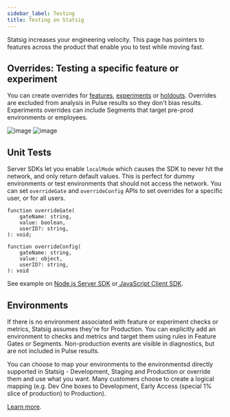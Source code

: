 ```yaml
---
sidebar_label: Testing
title: Testing on Statsig
---
```


Statsig increases your engineering velocity. This page has pointers to features across the product that enable you to test while moving fast. 

## Overrides: Testing a specific feature or experiment
You can create overrides for [features](https://docs.statsig.com/feature-gates/overrides#adding-an-override), [experiments](https://docs.statsig.com/experiments-plus/overrides) or [holdouts](https://docs.statsig.com/holdouts). Overrides are excluded from analysis in Pulse results so they don't bias results. Experiments overrides can include Segments that target pre-prod environments or employees.

![image](https://user-images.githubusercontent.com/31516123/184234368-3d714df2-d6f2-4c72-8b45-81f46d5597cc.png)
![image](https://user-images.githubusercontent.com/31516123/184234596-3099e18b-69c3-4885-9e04-06b4ba1e6fb6.png)

## Unit Tests

Server SDKs let you enable `localMode` which causes the SDK to never hit the network, and only return default values. This is perfect for dummy environments or test environments that should not access the network. You can set `overrideGate` and `overrideConfig` APIs to set overrides for a specific user, or for all users.

```
function overrideGate(
    gateName: string,
    value: boolean,
    userID?: string,
): void;
```

```
function overrideConfig(
    gateName: string,
    value: object,
    userID?: string,
): void
```

See example on [Node.js Server SDK](https://docs.statsig.com/server/nodejsServerSDK#how-can-i-mock-statsig-for-testing) or[ JavaScript Client SDK](https://docs.statsig.com/client/jsClientSDK#how-can-i-mock-the-sdkoverride-gates-in-tests).

## Environments 
If there is no environment associated with feature or experiment checks or metrics, Statsig assumes they're for Production. You can explicitly add an environment to checks and metrics and target them using rules in Feature Gates or Segments. Non-production events are visible in diagnostics, but are not included in Pulse results. 

You can choose to map your environments to the environmentsd directly supported in Statsig - Development, Staging and Production or override them and use what you want. Many customers choose to create a logical mapping (e.g. Dev One boxes to Development, Early Access (special 1% slice of production) to Production).

[Learn more](https://blog.statsig.com/environments-on-statsig-6a818805b3c2).
